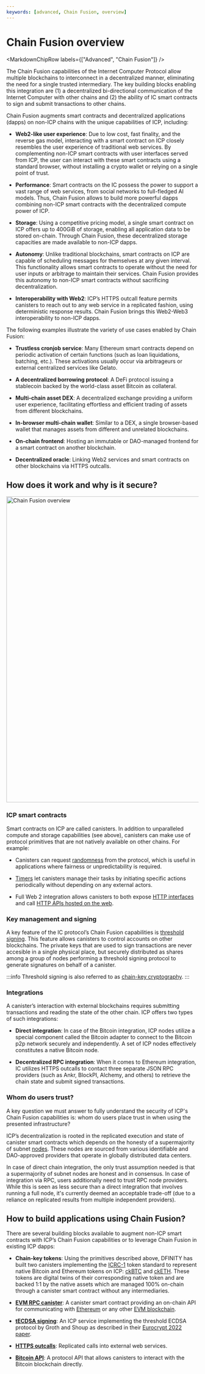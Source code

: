 ```yaml
---
keywords: [advanced, Chain Fusion, overview]
---
```



# Chain Fusion overview

<MarkdownChipRow labels={["Advanced", "Chain Fusion"]} />

The Chain Fusion capabilities of the Internet Computer Protocol allow multiple
blockchains to interconnect in a decentralized manner, eliminating the need for
a single trusted intermediary. The key building blocks enabling this integration
are (1) a decentralized bi-directional communication of the Internet Computer
with other chains and (2) the ability of IC smart contracts to sign and submit
transactions to other chains.

Chain Fusion augments smart contracts and decentralized applications (dapps) on
non-ICP chains with the unique capabilities of ICP, including:

- **Web2-like user experience**: Due to low cost, fast finality, and the reverse
  gas model, interacting with a smart contract on ICP closely resembles the user
  experience of traditional web services. By complementing non-ICP smart
  contracts with user interfaces served from ICP, the user can interact with
  these smart contracts using a standard browser, without installing a crypto
  wallet or relying on a single point of trust.

- **Performance**: Smart contracts on the IC possess the power to support a vast
  range of web services, from social networks to full-fledged AI models. Thus,
  Chain Fusion allows to build more powerful dapps combining non-ICP smart
  contracts with the decentralized compute power of ICP.

- **Storage**: Using a competitive pricing model, a single smart contract on ICP
  offers up to 400GiB of storage, enabling all application data to be stored
  on-chain. Through Chain Fusion, these decentralized storage capacities are
  made available to non-ICP dapps.

- **Autonomy**: Unlike traditional blockchains, smart contracts on ICP are
  capable of scheduling messages for themselves at any given interval. This
  functionality allows smart contracts to operate without the need for user
  inputs or arbitrage to maintain their services. Chain Fusion provides this
  autonomy to non-ICP smart contracts without sacrificing decentralization.

- **Interoperability with Web2**: ICP’s HTTPS outcall feature permits canisters
  to reach out to any web service in a replicated fashion, using deterministic
  response results. Chain Fusion brings this Web2-Web3 interoperability to
  non-ICP dapps.

The following examples illustrate the variety of use cases enabled by Chain
Fusion:

- **Trustless cronjob service**: Many Ethereum smart contracts depend on
  periodic activation of certain functions (such as loan liquidations, batching,
  etc.). These activations usually occur via arbitrageurs or external
  centralized services like Gelato.

- **A decentralized borrowing protocol**: A DeFi protocol issuing a stablecoin
  backed by the world-class asset Bitcoin as collateral.

- **Multi-chain asset DEX**: A decentralized exchange providing a uniform user
  experience, facilitating effortless and efficient trading of assets from
  different blockchains.

- **In-browser multi-chain wallet**: Similar to a DEX, a single browser-based
  wallet that manages assets from different and unrelated blockchains.

- **On-chain frontend**: Hosting an immutable or DAO-managed frontend for a
  smart contract on another blockchain.

- **Decentralized oracle**: Linking Web2 services and smart contracts on other
  blockchains via HTTPS outcalls.

## How does it work and why is it secure?

<div class="text-center">
  <img
    src={useBaseUrl("/img/docs/chain-fusion-overview.png")}
    alt="Chain Fusion overview"
    width="800"
  />
</div>

### ICP smart contracts

Smart contracts on ICP are called canisters. In addition to unparalleled compute
and storage capabilities (see above), canisters can make use of protocol
primitives that are not natively available on other chains. For example:

- Canisters can request
  [randomness](/docs/current/developer-docs/smart-contracts/advanced-features/management-canister/#retrieving-randomness)
  from the protocol, which is useful in applications where fairness or
  unpredictability is required.

- [Timers](/docs/current/developer-docs/smart-contracts/advanced-features/periodic-tasks/)
  let canisters manage their tasks by initiating specific actions periodically
  without depending on any external actors.

- Full Web 2 integration allows canisters to both expose
  [HTTP interfaces](/docs/current/developer-docs/smart-contracts/advanced-features/https-outcalls/https-outcalls-overview)
  and call
  [HTTP APIs hosted on the web](/docs/current/developer-docs/smart-contracts/advanced-features/https-outcalls/https-outcalls-how-to-use).

### Key management and signing

A key feature of the IC protocol’s Chain Fusion capabilities is
[threshold signing](/docs/current/developer-docs/smart-contracts/signatures/t-ecdsa/).
This feature allows canisters to control accounts on other blockchains. The
private keys that are used to sign transactions are never accesible in a single
physical place, but securely distributed as shares among a group of nodes
performing a threshold signing protocol to generate signatures on behalf of a
canister.

:::info
Threshold signing is also referred to as [chain-key cryptography](/docs/current/concepts/glossary/#chain-key).
:::

### Integrations

A canister’s interaction with external blockchains requires submitting
transactions and reading the state of the other chain. ICP offers two types of
such integrations:

- **Direct integration**: In case of the Bitcoin integration, ICP nodes utilize
  a special component called the Bitcoin adapter to connect to the Bitcoin p2p
  network securely and independently. A set of ICP nodes effectively constitutes
  a native Bitcoin node.

- **Decentralized RPC integration**: When it comes to Ethereum integration, IC
  utilizes HTTPS outcalls to contact three separate JSON RPC providers (such as
  Ankr, BlockPI, Alchemy, and others) to retrieve the chain state and submit
  signed transactions.

### Whom do users trust?

A key question we must answer to fully understand the security of ICP's Chain
Fusion capabilities is: whom do users place trust in when using the presented
infrastructure?

ICP’s decentralization is rooted in the replicated execution and state of
canister smart contracts which depends on the honesty of a supermajority of
subnet
[nodes](/docs/current/developer-docs/getting-started/overview-of-icp/#nodes).
These nodes are sourced from various identifiable and DAO-approved providers
that operate in globally distributed data centers.

In case of direct chain integration, the only trust assumption needed is that a
supermajority of subnet nodes are honest and in consensus. In case of
integration via RPC, users additionally need to trust RPC node providers. While
this is seen as less secure than a direct integration that involves running a
full node, it's currently deemed an acceptable trade-off (due to a reliance on
replicated results from multiple independent providers).

## How to build applications using Chain Fusion?

There are several building blocks available to augment non-ICP smart contracts
with ICP’s Chain Fusion capabilities or to leverage Chain Fusion in existing ICP
dapps:

- **Chain-key tokens**: Using the primitives described above, DFINITY has built
  two canisters implementing the [ICRC-1](https://github.com/dfinity/ICRC) token
  standard to represent native Bitcoin and Ethereum tokens on ICP:
  [ckBTC](/docs/current/developer-docs/multi-chain/bitcoin/ckbtc) and
  [ckETH](/docs/current/developer-docs/multi-chain/ethereum/cketh). These tokens
  are digital twins of their corresponding native token and are backed 1:1 by
  the native assets which are managed 100% on-chain through a canister smart
  contract without any intermediaries.

- **[EVM RPC canister](/docs/current/developer-docs/multi-chain/ethereum/evm-rpc/evm-rpc-canister)**:
  A canister smart contract providing an on-chain API for communicating with
  [Ethereum](https://ethereum.org/en/) or any other
  [EVM blockchain](https://chainlist.org/?testnets=true).

- **[tECDSA signing](/docs/current/references/t-ecdsa-how-it-works/)**: An ICP
  service implementing the threshold ECDSA protocol by Groth and Shoup as
  described in their [Eurocrypt 2022 paper](https://eprint.iacr.org/2021/1330).

- **[HTTPS outcalls](/docs/current/developer-docs/security/security-best-practices/https-outcalls)**:
  Replicated calls into external web services.

- **[Bitcoin API](/docs/current/references/bitcoin-how-it-works/)**: A protocol
  API that allows canisters to interact with the Bitcoin blockchain directly.
